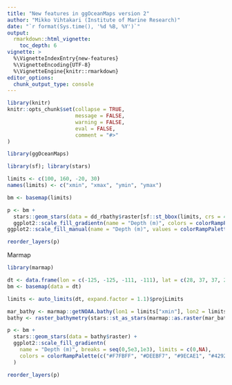 ```yaml
---
title: "New features in ggOceanMaps version 2"
author: "Mikko Vihtakari (Institute of Marine Research)"
date: "`r format(Sys.time(), '%d %B, %Y')`"
output: 
  rmarkdown::html_vignette:
    toc_depth: 6
vignette: >
  %\VignetteIndexEntry{new-features}
  %\VignetteEncoding{UTF-8}
  %\VignetteEngine{knitr::rmarkdown}
editor_options: 
  chunk_output_type: console
---
```


```r
library(knitr)
knitr::opts_chunk$set(collapse = TRUE, 
                      message = FALSE, 
                      warning = FALSE, 
                      eval = FALSE,
                      comment = "#>"
)

```

```r
library(ggOceanMaps)
```

```r
library(sf); library(stars)

limits <- c(100, 160, -20, 30)
names(limits) <- c("xmin", "xmax", "ymin", "ymax")

bm <- basemap(limits) 

p <- bm +
  stars::geom_stars(data = dd_rbathy$raster[sf::st_bbox(limits, crs = 4326)]) +
  ggplot2::scale_fill_gradientn(name = "Depth (m)", colors = colorRampPalette(c("#F7FBFF", "#DEEBF7", "#9ECAE1", "#4292C6", "#08306B"))(8))
ggplot2::scale_fill_manual(name = "Depth (m)", values = colorRampPalette(c("#F7FBFF", "#DEEBF7", "#9ECAE1", "#4292C6", "#08306B"))(length(dd_rbathy$depth.invervals$interval)))

reorder_layers(p)
```


Marmap

```r
library(marmap)

dt <- data.frame(lon = c(-125, -125, -111, -111), lat = c(28, 37, 37, 28))
bm <- basemap(data = dt)

limits <- auto_limits(dt, expand.factor = 1.1)$projLimits

mar_bathy <- marmap::getNOAA.bathy(lon1 = limits["xmin"], lon2 = limits["xmax"], lat1 = limits["ymin"], lat2 = limits["ymax"])
bathy <- raster_bathymetry(stars::st_as_stars(marmap::as.raster(mar_bathy)), depths = NULL)

p <- bm + 
  stars::geom_stars(data = bathy$raster) +
  ggplot2::scale_fill_gradientn(
    name = "Depth (m)", breaks = seq(0,5e3,1e3), limits = c(0,NA), 
    colors = colorRampPalette(c("#F7FBFF", "#DEEBF7", "#9ECAE1", "#4292C6", "#08306B"))(8)
  )

reorder_layers(p)
```



